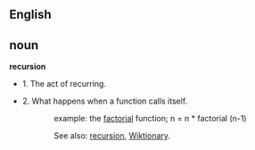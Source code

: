 ==English==

==noun==

'''recursion'''

*1. The act of recurring.

*2. What happens when a function calls itself.

::example: the [[en:factorial|factorial]] function; n = n * factorial (n-1)

::See also: [http://wiktionary.org/wiki/Recursion recursion], [[Wiktionary]].